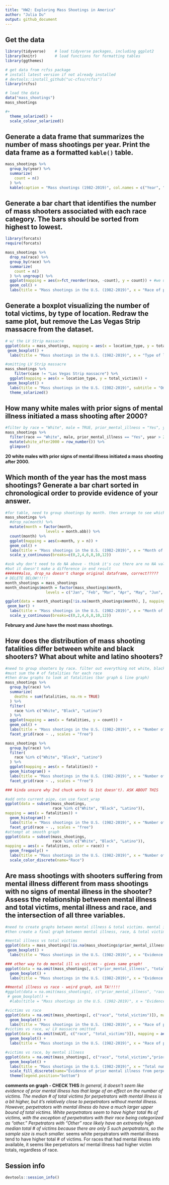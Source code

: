 ```yaml
---
title: "HW2: Exploring Mass Shootings in America"
author: "Julia Du"
output: github_document
---
```


## Get the data

```r
library(tidyverse)    # load tidyverse packages, including ggplot2
library(knitr)        # load functions for formatting tables
library(ggthemes) 

# get data from rcfss package
# install latest version if not already installed
# devtools::install_github("uc-cfss/rcfss")
library(rcfss)

# load the data
data("mass_shootings")
mass_shootings

#+
  theme_solarized() +
  scale_colour_solarized()
```

## Generate a data frame that summarizes the number of mass shootings per year. Print the data frame as a formatted `kable()` table.

```r
mass_shootings %>%
  group_by(year) %>%
  summarize(
    count = n()
  ) %>%
  kable(caption = "Mass shootings (1982-2019)", col.names = c("Year", "Number of mass shootings"))
```

## Generate a bar chart that identifies the number of mass shooters associated with each race category. The bars should be sorted from highest to lowest.

```r
library(forcats)
require(forcats)

mass_shootings %>%
  drop_na(race) %>%
  group_by(race) %>%
  summarize(
    count = n() 
  ) %>% ungroup() %>%
  ggplot(mapping = aes(x=fct_reorder(race, -count), y = count)) + #we use -count to sort by descending
  geom_col() +
  labs(title = "Mass shootings in the U.S. (1982-2019)", x = "Race of perpetrator", y = "Number of incidents") 
```

## Generate a boxplot visualizing the number of total victims, by type of location. Redraw the same plot, but remove the Las Vegas Strip massacre from the dataset.

```r
# w/ the LV Strip massacre
ggplot(data = mass_shootings, mapping = aes(x = location_type, y = total_victims)) +
 geom_boxplot() +
  labs(title = "Mass shootings in the U.S. (1982-2019)", x = "Type of location of incident", y = "Total number of victims")

#omitting LV Strip massacre
mass_shootings %>%
    filter(case != "Las Vegas Strip massacre") %>%
  ggplot(mapping = aes(x = location_type, y = total_victims)) +
 geom_boxplot() +
  labs(title = "Mass shootings in the U.S. (1982-2019)", subtitle = "Omitting the Las Vegas Strip massacre (2017)", x = "Type of location of incident", y = "Total number of victims") +
  theme_solarized()
```

## How many white males with prior signs of mental illness initiated a mass shooting after 2000?

```r
#filter by race = "White", male = TRUE, prior_mental_illness = "Yes", year > 2000
mass_shootings %>%
  filter(race == "White", male, prior_mental_illness == "Yes", year > 2000) %>% 
  mutate(white_after2000 = row_number()) %>%
  glimpse()
```
**20 white males with prior signs of mental illness initiated a mass shooting after 2000.**

## Which month of the year has the most mass shootings? Generate a bar chart sorted in chronological order to provide evidence of your answer.

```r
#for table, need to group shootings by month. then arrange to see which month is biggest. 
mass_shootings %>%
  #drop_na(month) %>%
  mutate(month = factor(month,
                  levels = month.abb)) %>%
  count(month) %>%
  ggplot(mapping = aes(x=month, y = n)) +
  geom_col() +
  labs(title = "Mass shootings in the U.S. (1982-2019)", x = "Month of incident", y = "Number of incidents") +
  scale_y_continuous(breaks=c(0,2,4,6,8,10,12))

#ask why don't need to do NA above - think it's cuz there are no NA values for months. can still have drop_na,
#but it doesn't make a difference in end result
#######also, drop_na doesn't change original dataframe, correct?????
# DELETE BELOW!!!!!
month_shootings = mass_shootings
month_shootings$month = factor(mass_shootings$month,
                  levels = c("Jan", "Feb", "Mar", "Apr", "May", "Jun", "Jul", "Aug", "Sept", "Oct", "Nov", "Dec"))

ggplot(data = month_shootings[!is.na(month_shootings$month), ], mapping = aes(x = month)) +
 geom_bar() +
  labs(title = "Mass shootings in the U.S. (1982-2019)", x = "Month of incident", y = "Number of incidents") +
  scale_y_continuous(breaks=c(0,2,4,6,8,10,12))
```
**February and June have the most mass shootings.**

## How does the distribution of mass shooting fatalities differ between white and black shooters? What about white and latino shooters?

```r
#need to group shooters by race. filter out everything not white, black, or latino. 
#must sum the # of fatalities for each race
#then draw graphs to look at fatalities (bar graph & line graph)
mass_shootings %>%
  group_by(race) %>%
  summarize(
    deaths = sum(fatalities, na.rm = TRUE)
  ) %>%
  filter(
    race %in% c("White", "Black", "Latino")
  ) %>%
  ggplot(mapping = aes(x = fatalities, y = count)) +
  geom_col() +
  labs(title = "Mass shootings in the U.S. (1982-2019)", x = "Number of fatalities per incident", y = "Number of incidents") +
  facet_grid(race ~ ., scales = "free")

mass_shootings %>%
  group_by(race) %>%
  filter(
    race %in% c("White", "Black", "Latino")
  ) %>%
  ggplot(mapping = aes(x = fatalities)) +
  geom_histogram() +
  labs(title = "Mass shootings in the U.S. (1982-2019)", x = "Number of fatalities per incident", y = "Number of incidents") +
  facet_grid(race ~ ., scales = "free")

### kinda unsure why 2nd chuck works (& 1st doesn't). ASK ABOUT THIS

#add onto current pipe, can use facet_wrap
ggplot(data = subset(mass_shootings, 
                     race %in% c("White", "Black", "Latino")),
mapping = aes(x = fatalities)) +
  geom_histogram() +
  labs(title = "Mass shootings in the U.S. (1982-2019)", x = "Number of fatalities per incident", y = "Number of incidents") + 
  facet_grid(race ~ ., scales = "free")
#attempt at smooth graph
ggplot(data = subset(mass_shootings, 
                     race %in% c("White", "Black", "Latino")),
mapping = aes(x = fatalities, color = race)) +
  geom_freqpoly() +
  labs(title = "Mass shootings in the U.S. (1982-2019)", x = "Number of fatalities per incident", y = "Number of incidents") +
  scale_color_discrete(name="Race")

```

## Are mass shootings with shooters suffering from mental illness different from mass shootings with no signs of mental illness in the shooter? Assess the relationship between mental illness and total victims, mental illness and race, and the intersection of all three variables.

```r
#need to create graphs between mental illness & total victims. mental illness & race. 
#then create a final graph between mental illness, race, & total victims. ~~~use color = mental illness 

#mental illness vs total victims
ggplot(data = mass_shootings[!is.na(mass_shootings$prior_mental_illness), ], mapping = aes(x = prior_mental_illness, y = total_victims)) +
 geom_boxplot() +
  labs(title = "Mass shootings in the U.S. (1982-2019)", x = "Evidence of prior mental illness from perpetrator", y = "Total number of victims")

### other way to do mental ill vs victims - gives same graph!
ggplot(data = na.omit(mass_shootings[, c("prior_mental_illness", "total_victims")]), mapping = aes(x = prior_mental_illness, y = total_victims)) + 
  geom_boxplot() +
  labs(title = "Mass shootings in the U.S. (1982-2019)", x = "Evidence of prior mental illness from perpetrator", y = "Total number of victims")

##mental illness vs race - weird graph, ask TA!!!!!
#ggplot(data = na.omit(mass_shootings[, c("prior_mental_illness", "race")]), mapping = aes(x = prior_mental_illness, y = race)) + 
 # geom_boxplot() +
  #labs(title = "Mass shootings in the U.S. (1982-2019)", x = "Evidence of prior mental illness from perpetrator", y = "Race of perpetrator")

#victims vs race
ggplot(data = na.omit(mass_shootings[, c("race", "total_victims")]), mapping = aes(x = race, y = total_victims)) + 
  geom_boxplot() +
  labs(title = "Mass shootings in the U.S. (1982-2019)", x = "Race of perpetrator", y = "Total number of victims")
#victims vs race, w/ LV massacre omitted
ggplot(data = na.omit(noLV[, c("race", "total_victims")]), mapping = aes(x = race, y = total_victims)) + 
  geom_boxplot() +
  labs(title = "Mass shootings in the U.S. (1982-2019)", x = "Race of perpetrator", y = "Total number of victims")

#victims vs race, by mental illness
ggplot(data = na.omit(mass_shootings[, c("race", "total_victims","prior_mental_illness")]), mapping = aes(x = total_victims, y = race, fill = prior_mental_illness)) + 
  geom_boxplot() +
  labs(title = "Mass shootings in the U.S. (1982-2019)", x = "Total number of victims", y = "Race of perpetrator") +
  scale_fill_discrete(name="Evidence of prior mental illness from perpetrator") +
  theme(legend.position="bottom")

```
**comments on graph - CHECK THIS**
*In general, it doesn't seem like evidence of prior mental illness has that large of an effect on the number of victims. The median # of total victims for perpetrators with mental illness is a bit higher, but it's relatively close to perpetrators without mental illness. However, perpetrators with mental illness do have a much larger upper bound of total victims.*
*White perpetrators seem to have higher total #s of victims, with the exception of perpetrators with their race being categorized as "other." Perpetrators with "Other" race likely have an extremely high median total # of victims because there are only 5 such perpatrators, so the sample size is much smaller.
*seems white perpatrators with mental illness tend to have higher total # of victims. For races that had mental illness info available, it seems like perpetrators w/ mental illness had higher victim totals, regardless of race.

## Session info

```r
devtools::session_info()
```


